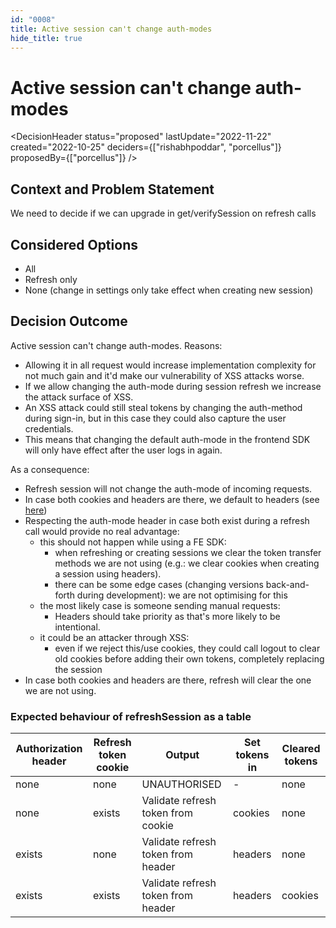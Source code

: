 ```yaml
---
id: "0008"
title: Active session can't change auth-modes
hide_title: true
---
```



# Active session can't change auth-modes

<DecisionHeader status="proposed" lastUpdate="2022-11-22" created="2022-10-25" deciders={["rishabhpoddar", "porcellus"]} proposedBy={["porcellus"]} />

## Context and Problem Statement

We need to decide if we can upgrade in get/verifySession on refresh calls

## Considered Options

* All
* Refresh only
* None (change in settings only take effect when creating new session)

## Decision Outcome

Active session can't change auth-modes. Reasons:
- Allowing it in all request would increase implementation complexity for not much gain and it'd make our vulnerability of XSS attacks worse.
- If we allow changing the auth-mode during session refresh we increase the attack surface of XSS.
- An XSS attack could still steal tokens by changing the auth-method during sign-in, but in this case they could also capture the user credentials.
- This means that changing the default auth-mode in the frontend SDK will only have effect after the user logs in again.

As a consequence:
- Refresh session will not change the auth-mode of incoming requests.
- In case both cookies and headers are there, we default to headers (see [here](./0003))
- Respecting the auth-mode header in case both exist during a refresh call would provide no real advantage:
    - this should not happen while using a FE SDK:
        - when refreshing or creating sessions we clear the token transfer methods we are not using (e.g.: we clear cookies when creating a session using headers).
        - there can be some edge cases (changing versions back-and-forth during development): we are not optimising for this
    - the most likely case is someone sending manual requests:
        - Headers should take priority as that's more likely to be intentional.
    - it could be an attacker through XSS:
        - even if we reject this/use cookies, they could call logout to clear old cookies before adding their own tokens, completely replacing the session
- In case both cookies and headers are there, refresh will clear the one we are not using.

### Expected behaviour of refreshSession as a table

| Authorization header 	| Refresh token cookie 	| Output                    	            | Set tokens in  | Cleared tokens        |
|----------------------	|---------------------	|-----------------------------------------	|--------------  |-------------------	 |
| none                 	| none               	| UNAUTHORISED              	            | -              | none                  |
| none                 	| exists               	| Validate refresh token from cookie        | cookies        | none                  |
| exists               	| none                 	| Validate refresh token from header        | headers        | none                  |
| exists               	| exists               	| Validate refresh token from header        | headers        | cookies               |

